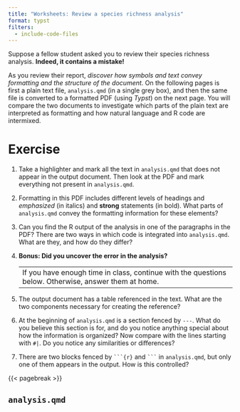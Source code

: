 ```yaml
---
title: "Worksheets: Review a species richness analysis"
format: typst
filters:
  - include-code-files
---
```


Suppose a fellow student asked you to review their species richness analysis.
**Indeed, it contains a mistake!**

As you review their report, *discover how symbols and text convey formatting and the structure of the document*.
On the following pages is first a plain text file, `analysis.qmd` (in a single grey box), and then the same file is converted to a formatted PDF (using *Typst*) on the next page.
You will compare the two documents to investigate which parts of the plain text are interpreted as formatting and how natural language and R code are intermixed.

# Exercise

1.  Take a highlighter and mark all the text in `analysis.qmd` that does not appear in the output document.
    Then look at the PDF and mark everything not present in `analysis.qmd`.

2.  Formatting in this PDF includes different levels of headings and *emphasized* (in italics) and **strong** statements (in bold).
    What parts of `analysis.qmd` convey the formatting information for these elements?

3.  Can you find the R output of the analysis in one of the paragraphs in the PDF?
    There are two ways in which code is integrated into `analysis.qmd`.
    What are they, and how do they differ?

4.  **Bonus: Did you uncover the error in the analysis?**

    ---
    If you have enough time in class, continue with the questions below. Otherwise, answer them at home.
    ---

5.  The output document has a table referenced in the text.
    What are the two components necessary for creating the reference?

6.  At the beginning of `analysis.qmd` is a section fenced by `---`.
    What do you believe this section is for, and do you notice anything special about how the information is organized?
    Now compare with the lines starting with `#|`.
    Do you notice any similarities or differences?

7.  There are two blocks fenced by ```` ```{r} ```` and ```` ``` ```` in `analysis.qmd`, but only one of them appears in the output.
    How is this controlled?

{{< pagebreak >}}

## `analysis.qmd`

``` {include="analysis.qmd" filename="analysis.qmd"}
```
